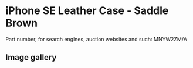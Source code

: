 
# iPhone SE Leather Case - Saddle Brown

Part number, for search engines, auction websites and such: MNYW2ZM/A

## Image gallery

<div style={{ width: "768px" }}>
  <GalleryComponent
    images={[
      {
        original: "/everysource/MNYW2.png",
        thumbnail: "/everypreview/MNYW2.png",
      },
      {
        original: "/everysource/MNYW2_AV1_GOLD.png",
        thumbnail: "/everypreview/MNYW2_AV1_GOLD.png",
      },
      {
        original: "/everysource/MNYW2_AV1_SILVER.png",
        thumbnail: "/everypreview/MNYW2_AV1_SILVER.png",
      },
      {
        original: "/everysource/MNYW2_AV1_SPACE_GRAY.png",
        thumbnail: "/everypreview/MNYW2_AV1_SPACE_GRAY.png",
      }
    ]}
  />
</div>